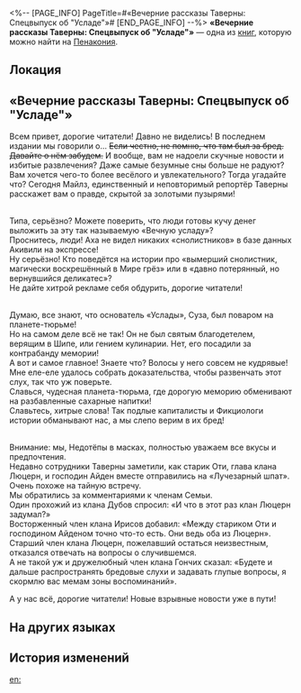 <%-- [PAGE_INFO]
PageTitle=#«Вечерние рассказы Таверны: Спецвыпуск об "Усладе"»#
[END_PAGE_INFO] --%>
{{Дополнить}}
{{Книга Инфобокс
|id           = 357
|Название     = 
|Изображение  = Предмет Газета.png
|Мир          = Пенакония
|Томов        = 1
|Автор        = <!--нужно добавить-->
|Описание     = Таблоид, написанный журналистом из Таверны. По большей части совершенная бессмыслица.
|Том1         = {{tx}}
|Источник1    = {{tx|Отсутствует источник}}
|Персонажи    = 
|Фракции      = 
}}
'''«Вечерние рассказы Таверны: Спецвыпуск об "Усладе"»''' — одна из [[Книги|книг]], которую можно найти на [[Пенакония]].

==Локация==
{{Отметка карты|<!--название карты-->|<!--id отметки-->}}

==«Вечерние рассказы Таверны: Спецвыпуск об "Усладе"»==
Всем привет, дорогие читатели! Давно не виделись! В последнем издании мы говорили о... <s>Если честно, не помню, что там был за бред. Давайте о нём забудем.</s> И вообще, вам не надоели скучные новости и избитые развлечения? Даже самые безумные сны больше не радуют? Вам хочется чего-то более весёлого и увлекательного? Тогда угадайте что? Сегодня Майлз, единственный и неповторимый репортёр Таверны расскажет вам о правде, скрытой за золотыми пузырями!

{{Размер|28|#КИДАЛОВО! «Вечная услада» - это просто маркетинг!}}<br />
Типа, серьёзно? Можете поверить, что люди готовы кучу денег выложить за эту так называемую «Вечную усладу»?<br />
Проснитесь, люди! Аха не видел никаких «снолистников» в базе данных Акивили на экспрессе!<br />
Ну серьёзно! Кто поведётся на истории про «вымерший снолистник, магически воскрешённый в Мире грёз» или в «давно потерянный, но вернувшийся деликатес»?<br />
Не дайте хитрой рекламе себя обдурить, дорогие читатели!

{{Размер|28|#ВСЁ ВРАНЬЁ! Основатель «Услады» не тот, кем кажется!}}<br />
Думаю, все знают, что основатель «Услады», Суза, был поваром на планете-тюрьме!<br />
Но на самом деле всё не так! Он не был святым благодетелем, верящим в Шипе, или гением кулинарии. Нет, его посадили за контрабанду мемории!<br />
А вот и самое главное! Знаете что? Волосы у него совсем не кудрявые!<br />
Мне еле-еле удалось собрать доказательства, чтобы развенчать этот слух, так что уж поверьте.<br />
Славься, чудесная планета-тюрьма, где дорогую меморию обменивают на разбавленные сахарные напитки!<br />
Славьтесь, хитрые слова! Так подлые капиталисты и Фикциологи истории обманывают нас, а мы слепо верим в их бред!

{{Размер|28|#ТАЙНЫЕ отношения! Личные встречи Старика Оти и господина Айдена}}<br />
Внимание: мы, Недотёпы в масках, полностью уважаем все вкусы и предпочтения.<br />
Недавно сотрудники Таверны заметили, как старик Оти, глава клана Люцерн, и господин Айден вместе отправились на «Лучезарный шпат». Очень похоже на тайную встречу.<br />
Мы обратились за комментариями к членам Семьи.<br />
Один прохожий из клана Дубов спросил: «И что в этот раз клан Люцерн задумал?»<br />
Восторженный член клана Ирисов добавил: «Между стариком Оти и господином Айденом точно что-то есть. Они ведь оба из Люцерн».<br />
Старший член клана Люцерн, пожелавший остаться неизвестным, отказался отвечать на вопросы о случившемся.<br />
А не такой уж и дружелюбный член клана Гончих сказал: «Будете и дальше распространять бредовые слухи и задавать глупые вопросы, я скормлю вас мемам зоны воспоминаний».

А у нас всё, дорогие читатели! Новые взрывные новости уже в пути!

==На других языках==
{{На других языках
|en   = ''Evening Tavern Stories: SoulGlad Special Issue''
|zhs  = 《酒馆夜谭：苏乐达特刊》
|zht  = 《酒館夜譚：蘇樂達特刊》
|ja   = 『酒場の夜：スラーダ特別号』
|ko   = ≪술집 야화: 솔글래드 특간≫
|es   = «Versión vespertina de Historias de la taberna: Edición especial sobre FelizAlma»
|fr   = ''Histoires du soir à la taverne&nbsp;: numéro spécial sur le Félicitâme''
|ru   = «Вечерние рассказы Таверны: Спецвыпуск об "Усладе"»
|th   = "เรื่องเล่าจากบาร์: ฉบับพิเศษ SoulGlad"
|vi   = "Chuyện Đêm Ở Quán Bar: Đặc San SoulGlad"
|de   = „Abendliche Tavernengeschichten: SeelFroh-Sonderausgabe“
|id   = "Pembicaraan Malam di Bar: Edisi Khusus SoulGlad"
|pt   = "Histórias Noturnas da Taverna: Edição Especial da FelizAlma"
}}

==История изменений==
{{История изменений|3.5}}

[[en:]]